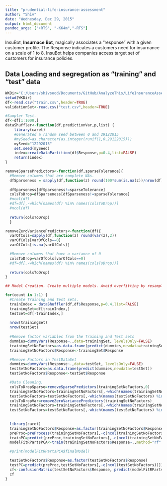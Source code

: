 ```yaml
---
title: "prudential-life-insurance-assessment"
author: "Shiv"
date: "Wednesday, Dec 29, 2015"
output: html_document
pandoc_args: ["+RTS", "-K64m","-RTS"]
---
```

InsuBot, **Insurnace** **Bot**, magically associates a "response" with a given customer profile. The Response indicates a customers need for insurnance on a scale of 1 to 8. InsuBot helps companies access target set of customers for insurance policies.

## Data Loading and segregation as "training" and "test" data

```r
WKDir="C:/Users/shivsood/Documents/GitHub/AnalyzeThis/LifeInsuranceAssessment/data"
setwd(WKDir)
df<-read.csv("train.csv",header=TRUE)
validationSet<-read.csv("test.csv",header=TRUE)

#Sampler Test.
df<-df[1:1000,]
dataShuffler<-function(df,predictionVar,p,list) {
    library(caret)
    #Generated a random seed between 0 and 29122015
    #mySeed=as.character(as.integer(runif(1,0,29122015)))
    mySeed="12292015"
    set.seed(mySeed)
    index=createDataPartition(df$Response,p=0.4,list=FALSE)
    return(index)    
}

removeSparsePredictors<-function(df,sparseTolerance){
  #Remove columns that are complete NAs.
  dfSparseness = sapply(df,function(z) round(100*sum(is.na(z))/nrow(df),2))
  
  dfSparseness[dfSparseness!=sparseTolerance]
  colsToDrop=dfSparseness[dfSparseness!=sparseTolerance]
  #ncol(df)
  #df=df[,-which(names(df) %in% names(colsToDrop))]
  #ncol(df)
  
  return(colsToDrop)
  }

removeZeroVariancePredictors<-function(df){
  varOfCols=sapply(df,function(z) round(var(z),2))
  varOfCols[varOfCols==0]
  varOfCols[is.na(varOfCols)]

  #Remove columns that have a variance of 0
  colsToDrop=varOfCols[varOfCols==0]
  #df=df[,-which(names(df) %in% names(colsToDrop))]
  
  return(colsToDrop)
}

## Model Creation. Create multiple models. Avoid overfitting by resampling training data for each model.

for(count in 1:1) {
  #Create Training and Test sets.
  trainIndex = dataShuffler(df,df$Response,p=0.4,list=FALSE)
  trainingSet=df[trainIndex,]
  testSet=df[-trainIndex,]
  
  nrow(trainingSet)
  nrow(testSet)
  
  #Remove factor variables from the Training and Test sets
  dummies=dummyVars(Response~.,data=trainingSet, levelsOnly=FALSE)
  trainingSetNoFactors=as.data.frame(predict(dummies,newdata=trainingSet))
  trainingSetNoFactors$Response<-trainingSet$Response

  #Remove Factors in TestDataSet
  dummies=dummyVars(Response~.,data=testSet, levelsOnly=FALSE)
  testSetNoFactors=as.data.frame(predict(dummies,newdata=testSet))
  testSetNoFactors$Response<-testSet$Response

  #Data Cleaning.
  colsToDropSparse=removeSparsePredictors(trainingSetNoFactors,0)
  trainingSetNoFactors=trainingSetNoFactors[,-which(names(trainingSetNoFactors) %in% names(colsToDropSparse))]
  testSetNoFactors=testSetNoFactors[,-which(names(testSetNoFactors) %in% names(colsToDropSparse))]
  colsToDropVar=removeZeroVariancePredictors(trainingSetNoFactors)
  trainingSetNoFactors=trainingSetNoFactors[,-which(names(trainingSetNoFactors) %in% names(colsToDropVar))]
  testSetNoFactors=testSetNoFactors[,-which(names(testSetNoFactors) %in% names(colsToDropVar))]
  
    
  library(caret)
  trainingSetNoFactors$Response=as.factor(trainingSetNoFactors$Response)
  preProc=preProcess(trainingSetNoFactors[,-c(ncol(trainingSetNoFactors))],method="pca", thresh=0.1)
  trainPC=predict(preProc,trainingSetNoFactors[,-c(ncol(trainingSetNoFactors))])
  modelFitRPartsPCA<-train(trainingSetNoFactors$Response~.,method="rf",data=trainPC)

  #print(modelFitRPartsPCA$finalModel)

  testSetNoFactors$Response=as.factor(testSetNoFactors$Response)
  testPC=predict(preProc,testSetNoFactors[,-c(ncol(testSetNoFactors))]) #Apply the same preprocessing to testset.
  cf<-confusionMatrix(testSetNoFactors$Response, predict(modelFitRPartsPCA, testPC))
  cf
}

```

